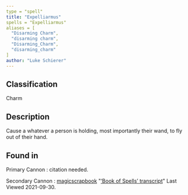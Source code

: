 ```yaml
---
type = "spell"
title: "Expelliarmus"
spells = "Expelliarmus"
aliases = [
  "Disarming Charm",
  "disarming charm",
  "Disarming_Charm",
  "disarming_charm"
]
author: "Luke Schierer"
---
```


## Classification

Charm

## Description

Cause a whatever a person is holding, most importantly their wand, to fly out of their hand.

## Found in

Primary Cannon
:   citation needed.

Secondary Cannon
:   [magicscrapbook](https://magicscrapbook.tumblr.com/)
    "[‘Book of Spells’ transcript](https://magicscrapbook.tumblr.com/post/162085200042/book-of-spells-transcript)"
    Last Viewed 2021-09-30.
